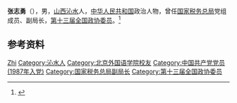 {{Otheruses|other=名为张志勇的其他人物|张志勇}}

'''张志勇'''（{{bd|1955年|}}），男，[[山西|山西]][[沁水|沁水]]人，[[中华人民共和国|中华人民共和国]]政治人物，曾任[[国家税务总局|国家税务总局]]党组成员、副局长，[[第十三届全国政协委员|第十三届全国政协委员]]。<ref>{{Cite web|title=张志勇任国税总局副局长 丁学东卸任国务院副秘书长【6】|url=http://politics.people.com.cn/n/2013/0723/c1001-22292562-6.html|accessdate=2020-08-07|work=人民网}}</ref>

== 参考资料 ==
{{reflist}}

{{中国人物小作品}}

{{Authority control}}
{{DEFAULTSORT:Zhang张}}
[[Category:张姓|Zhi]]
[[Category:沁水人|Category:沁水人]]
[[Category:北京外国语学院校友|Category:北京外国语学院校友]]
[[Category:中国共产党党员_(1987年入党)|Category:中国共产党党员 (1987年入党)]]
[[Category:国家税务总局副局长|Category:国家税务总局副局长]]
[[Category:第十三届全国政协委员|Category:第十三届全国政协委员]]